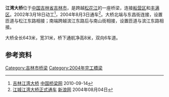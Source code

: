 {{Infobox bridge
| bridge_name=江湾大桥
| native_name=
| native_name_lang=
| image=
| image_size=
| alt=
| caption=
| official_name=
| other_name=
| carries=6车道
| crosses=[[松花江|松花江]]
| locale={{CHN}}[[吉林省|吉林省]][[吉林市|吉林市]]
| owner=
| maint=
| id= 
| architect=
| designer= 
| engineering=
| design =[[拱桥|拱桥]]
| material= 
| length={{convert|643|m|ft|-1}}
| width={{convert|31|m|ft|-1}}
| height=
| mainspan=
| spans=
| pierswater=
| load=
| clearance={{convert|8|m|ft|-1}}
| below=
| life=
| builder=
| fabricator=
| begin=2002年3月18日
| complete=
| cost=
| open=2004年8月3日
| inaugurated=
| toll=免费通行
| traffic=
| preceded=
| followed=
| heritage=
| collapsed=
| closed=
| replaces=
| map_cue=
| map_image=
| map_alt=
| map_text=
| map_width=
| lat= 
| long= 
| coordinates=
| references=
| extra=
}}

'''江湾大桥'''位于[[中国|中国]][[吉林省|吉林省]][[吉林市|吉林市]]，是跨越[[松花江|松花江]]的一座桥梁，连接[[船营区|船营区]]和[[丰满区|丰满区]]。2002年3月18日动工<ref>[http://www.cnbridge.cn/2010/0914/7424.html 吉林江湾大桥] {{Wayback|url=http://www.cnbridge.cn/2010/0914/7424.html |date=20141203102810 }} [[中国桥梁网|中国桥梁网]] 2010-09-14</ref>，2004年8月3日通车<ref>[http://news.sina.com.cn/c/2004-08-04/00573284455s.shtml 江城江湾大桥正式通车] {{Wayback|url=http://news.sina.com.cn/c/2004-08-04/00573284455s.shtml |date=20190823161202 }} [[新浪网|新浪网]] 2004年08月04日</ref>。大桥北端与东昌街连接，设置匝道与松江东路相接；南端跨越滨江东路后与南山街相接，设置匝道与滨江东路相接。

大桥全长643米，宽31米，桥下通航净高8米，双向6车道。

== 参考资料 ==
{{reflist}}

{{吉林市桥梁}}

[[Category:吉林市桥梁|Category:吉林市桥梁]]
[[Category:2004年完工橋梁|Category:2004年完工橋梁]]